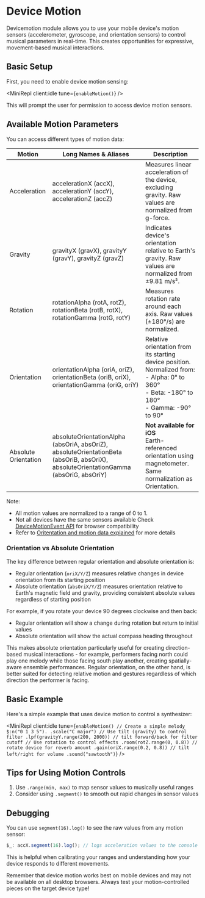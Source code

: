 
# Device Motion

Devicemotion module allows you to use your mobile device's motion sensors (accelerometer, gyroscope, and orientation sensors) to control musical parameters in real-time. This creates opportunities for expressive, movement-based musical interactions.

## Basic Setup

First, you need to enable device motion sensing:

<MiniRepl client:idle tune={`enableMotion()`} />

This will prompt the user for permission to access device motion sensors.

## Available Motion Parameters

You can access different types of motion data:

| Motion               | Long Names & Aliases                                                                                                                 | Description                                                                                                                                         |
| -------------------- | ------------------------------------------------------------------------------------------------------------------------------------ | --------------------------------------------------------------------------------------------------------------------------------------------------- |
| Acceleration         | accelerationX (accX), accelerationY (accY), accelerationZ (accZ)                                                                     | Measures linear acceleration of the device, excluding gravity. Raw values are normalized from g-force.                                              |
| Gravity              | gravityX (gravX), gravityY (gravY), gravityZ (gravZ)                                                                                 | Indicates device's orientation relative to Earth's gravity. Raw values are normalized from ±9.81 m/s².                                              |
| Rotation             | rotationAlpha (rotA, rotZ), rotationBeta (rotB, rotX), rotationGamma (rotG, rotY)                                                    | Measures rotation rate around each axis. Raw values (±180°/s) are normalized.                                                                       |
| Orientation          | orientationAlpha (oriA, oriZ), orientationBeta (oriB, oriX), orientationGamma (oriG, oriY)                                           | Relative orientation from its starting device position. Normalized from:<br/>- Alpha: 0° to 360°<br/>- Beta: -180° to 180°<br/>- Gamma: -90° to 90° |
| Absolute Orientation | absoluteOrientationAlpha (absOriA, absOriZ), absoluteOrientationBeta (absOriB, absOriX), absoluteOrientationGamma (absOriG, absOriY) | **Not available for iOS** <br/> Earth-referenced orientation using magnetometer. Same normalization as Orientation.                                 |

Note:

- All motion values are normalized to a range of 0 to 1.
- Not all devices have the same sensors available
  Check [DeviceMotionEvent API](https://developer.mozilla.org/en-US/docs/Web/API/DeviceMotionEvent) for browser compatibility
- Refer to [Oritentation and motion data explained](https://developer.mozilla.org/en-US/docs/Web/API/Device_orientation_events/Orientation_and_motion_data_explained) for more details

### Orientation vs Absolute Orientation

The key difference between regular orientation and absolute orientation is:

- Regular orientation (`oriX/Y/Z`) measures relative changes in device orientation from its starting position
- Absolute orientation (`absOriX/Y/Z`) measures orientation relative to Earth's magnetic field and gravity, providing consistent absolute values regardless of starting position

For example, if you rotate your device 90 degrees clockwise and then back:

- Regular orientation will show a change during rotation but return to initial values
- Absolute orientation will show the actual compass heading throughout

This makes absolute orientation particularly useful for creating direction-based musical interactions - for example, performers facing north could play one melody while those facing south play another, creating spatially-aware ensemble performances. Regular orientation, on the other hand, is better suited for detecting relative motion and gestures regardless of which direction the performer is facing.

## Basic Example

Here's a simple example that uses device motion to control a synthesizer:

<MiniRepl
  client:idle
  tune={`enableMotion()
// Create a simple melody
$:n("0 1 3 5").
.scale("C major")
// Use tilt (gravity) to control filter
.lpf(gravityY.range(200, 2000)) // tilt forward/back for filter cutoff
// Use rotation to control effects
.room(rotZ.range(0, 0.8)) // rotate device for reverb amount
.gain(oriX.range(0.2, 0.8)) // tilt left/right for volume
.sound("sawtooth")`}
/>

## Tips for Using Motion Controls

1. Use `.range(min, max)` to map sensor values to musically useful ranges
2. Consider using `.segment()` to smooth out rapid changes in sensor values

## Debugging

You can use `segment(16).log()` to see the raw values from any motion sensor:

```javascript
$_: accX.segment(16).log(); // logs acceleration values to the console
```

This is helpful when calibrating your ranges and understanding how your device responds to different movements.

Remember that device motion works best on mobile devices and may not be available on all desktop browsers. Always test your motion-controlled pieces on the target device type!
